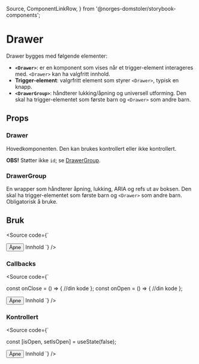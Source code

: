   Source,
  ComponentLinkRow,
} from '@norges-domstoler/storybook-components';

<Meta of={DrawerStories} />

# Drawer

<ComponentLinkRow
  docsHref="https://design.domstol.no/987b33f71/p/79af30-drawer/b/15dc45"
  figmaHref="https://www.figma.com/file/ewqSDmkgqDQ5PyOsRp4V5b/?node-id=5023%3A128351"
  githubHref="https://github.com/domstolene/designsystem/tree/main/packages/components/src/components/Drawer"
  storybookHref="https://domstolene.github.io/designsystem/?path=/story/dds-components-components-drawer--default"
  withBottomSpacing
/>

Drawer bygges med følgende elementer:

- **`<Drawer>`**: er en komponent som vises når et trigger-element interageres med. `<Drawer>` kan ha valgfritt innhold.
- **Trigger-element**: valgrfritt element som styrer `<Drawer>`, typisk en knapp.
- **`<DrawerGroup>`**: håndterer lukking/åpning og universell utforming. Den skal ha trigger-elementet som første barn og `<Drawer>` som andre barn.

## Props

### Drawer

Hovedkomponenten. Den kan brukes kontrollert eller ikke kontrollert.

**OBS!** Støtter ikke `id`; se [DrawerGroup](#drawergroup).

<Canvas of={DrawerStories.Default} />
<Controls of={DrawerStories.Default} />

### DrawerGroup

En wrapper som håndterer åpning, lukking, ARIA og refs ut av boksen. Den skal ha trigger-elementet som første barn og `<Drawer>` som andre barn. Obligatorisk å bruke.

<ArgTypes of={DrawerGroup} />

## Bruk

<Source
  code={`

<DrawerGroup>
  <Button>Åpne</Button>
  <Drawer header="Tittel">Innhold</Drawer>
</DrawerGroup>
`} />

### Callbacks

<Source
  code={`

const onClose = () => {
//din kode
};
const onOpen = () => {
//din kode
};

<DrawerGroup onClose={onClose} onOpen={onOpen}>
  <Button>Åpne</Button>
  <Drawer header="Tittel">Innhold</Drawer>
</DrawerGroup>
`} />

### Kontrollert

<Source
  code={`

const [isOpen, setIsOpen] = useState(false);

<DrawerGroup isOpen={isOpen} setIsOpen={setIsOpen}>
  <Button>Åpne</Button>
  <Drawer header="Tittel">Innhold</Drawer>
</DrawerGroup>
`} />
